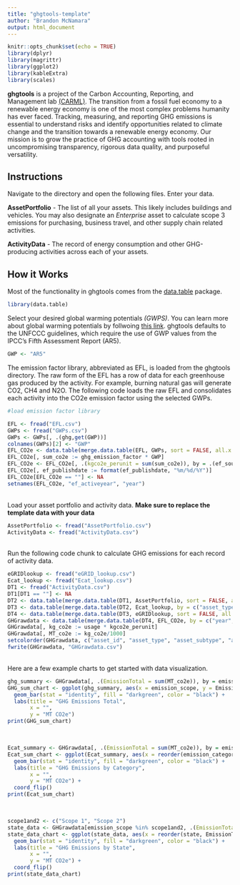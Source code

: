 ```yaml
---
title: "ghgtools-template"
author: "Brandon McNamara"
output: html_document
---
```

```r
knitr::opts_chunk$set(echo = TRUE)
library(dplyr)
library(magrittr)
library(ggplot2)
library(kableExtra)
library(scales)
```

**ghgtools** is a project of the Carbon Accounting, Reporting, and Management lab [(CARML)](https://carml.rc.nau.edu/). The transition from a fossil fuel economy to a renewable energy economy is one of the most complex problems humanity has ever faced. Tracking, measuring, and reporting GHG emissions is essential to understand risks and identify opportunities related to climate change and the transition towards a renewable energy economy. Our mission is to grow the practice of GHG accounting with tools rooted in uncompromising transparency, rigorous data quality, and purposeful versatility. 

## Instructions

Navigate to the directory and open the following files. Enter your data. 

**AssetPortfolio** - The list of all your assets. This likely includes buildings and vehicles. You may also designate an _Enterprise_ asset to calculate scope 3 emissions for purchasing, business travel, and other supply chain related activities. 

**ActivityData** - The record of energy consumption and other GHG-producing activities across each of your assets. 

## How it Works

Most of the functionality in ghgtools comes from the [data.table](https://cran.r-project.org/web/packages/data.table/vignettes/datatable-intro.html) package. 

```r
library(data.table)
```

Select your desired global warming potentials _(GWPS)_. You can learn more about global warming potentials by follwoing [this link](https://www.epa.gov/ghgemissions/understanding-global-warming-potentials). ghgtools defaults to the UNFCCC guidelines, which require the use of GWP values from the IPCC's Fifth Assessment Report (AR5).

```r
GWP <- "AR5"
```

The emission factor library, abbreviated as EFL, is loaded from the ghgtools directory. The raw form of the EFL has a row of data for each greenhouse gas produced by the activity. For example, burning natural gas will generate CO2, CH4 and N2O. The following code loads the raw EFL and consolidates each activity into the CO2e emission factor using the selected GWPs. 

```r
#load emission factor library

EFL <- fread("EFL.csv")
GWPs <- fread("GWPs.csv")
GWPs <- GWPs[, .(ghg,get(GWP))]
colnames(GWPs)[2] <- "GWP"
EFL_CO2e <- data.table(merge.data.table(EFL, GWPs, sort = FALSE, all.x = TRUE))
EFL_CO2e[, sum_co2e := ghg_emission_factor * GWP]
EFL_CO2e <- EFL_CO2e[, .(kgco2e_perunit = sum(sum_co2e)), by = .(ef_source, ef_publishdate, ef_activeyear, service_type, unit, emission_category, service_subcategory1, service_subcategory2, emission_scope, country, subregion)]
EFL_CO2e[, ef_publishdate := format(ef_publishdate, "%m/%d/%Y")]
EFL_CO2e[EFL_CO2e == ""] <- NA
setnames(EFL_CO2e, "ef_activeyear", "year")
```

<br>
Load your asset portfolio and activity data. **Make sure to replace the template data with your data**

```r
AssetPortfolio <- fread("AssetPortfolio.csv")
ActivityData <- fread("ActivityData.csv")
```

<br>
Run the following code chunk to calculate GHG emissions for each record of activity data.

```r
eGRIDlookup <- fread("eGRID_lookup.csv")
Ecat_lookup <- fread("Ecat_lookup.csv")
DT1 <- fread("ActivityData.csv")
DT1[DT1 == ""] <- NA
DT2 <- data.table(merge.data.table(DT1, AssetPortfolio, sort = FALSE, all.x = TRUE))
DT3 <- data.table(merge.data.table(DT2, Ecat_lookup, by = c("asset_type", "service_type"), sort = FALSE))
DT4 <- data.table(merge.data.table(DT3, eGRIDlookup, sort = FALSE, all.x = TRUE))
GHGrawdata <- data.table(merge.data.table(DT4, EFL_CO2e, by = c("year", "service_type", "emission_category", "service_subcategory1", "service_subcategory2", "country", "subregion", "unit"), all.x = TRUE, sort = FALSE))
GHGrawdata[, kg_co2e := usage * kgco2e_perunit]
GHGrawdata[, MT_co2e := kg_co2e/1000]
setcolorder(GHGrawdata, c("asset_id", "asset_type", "asset_subtype", "address", "city", "state", "zip", "country", "region", "subregion", "business_unit", "year_built", "sqft", "service_type", "unit", "vendor", "account_id", "meter_number", "date", "year", "cost", "usage", "emission_category", "service_subcategory1", "service_subcategory2", "emission_scope", "kgco2e_perunit", "kg_co2e", "MT_co2e", "ef_source", "ef_publishdate"))
fwrite(GHGrawdata, "GHGrawdata.csv")
```

<br>
Here are a few example charts to get started with data visualization.

```r
ghg_summary <- GHGrawdata[, .(EmissionTotal = sum(MT_co2e)), by = emission_scope]
GHG_sum_chart <- ggplot(ghg_summary, aes(x = emission_scope, y = EmissionTotal)) +
  geom_bar(stat = "identity", fill = "darkgreen", color = "black") +
  labs(title = "GHG Emissions Total",
       x = "",
       y = "MT CO2e")
print(GHG_sum_chart)
```

<br>

```r
Ecat_summary <- GHGrawdata[, .(EmissionTotal = sum(MT_co2e)), by = emission_category]
Ecat_sum_chart <- ggplot(Ecat_summary, aes(x = reorder(emission_category, EmissionTotal), y = EmissionTotal)) +
  geom_bar(stat = "identity", fill = "darkgreen", color = "black") +
  labs(title = "GHG Emissions by Category",
       x = "",
       y = "MT CO2e") +
  coord_flip()
print(Ecat_sum_chart)
```

<br>

```r
scope1and2 <- c("Scope 1", "Scope 2")
state_data <- GHGrawdata[emission_scope %in% scope1and2, .(EmissionTotal = sum(MT_co2e)), by = state]
state_data_chart <- ggplot(state_data, aes(x = reorder(state, EmissionTotal), y = EmissionTotal)) +
  geom_bar(stat = "identity", fill = "darkgreen", color = "black") +
  labs(title = "GHG Emissions by State",
       x = "",
       y = "MT CO2e") +
  coord_flip()
print(state_data_chart)
```
